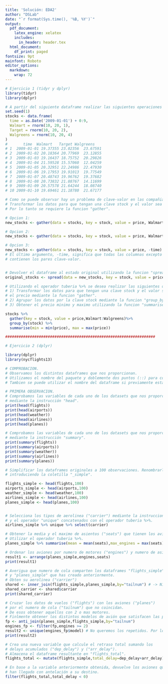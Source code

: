 ```yaml
---
title: 'Solución: EDA2'
author: "DSLab"
date: "`r format(Sys.time(), '%B, %Y')`"
output:
  pdf_document:
    latex_engine: xelatex
    includes:
      in_header: header.tex
  html_document:
    df_print: paged
fontsize: 9pt
mainfont: Roboto
editor_options:
  markdown:
    wrap: 72
---
```



```r
# Ejercicio 1 (tidyr y dplyr)
library(tidyr)
library(dplyr)
```


```r
# A partir del siguiente dataframe realizar las siguientes operaciones de limpieza de datos:
set.seed(1)
stocks <- data.frame(
  time = as.Date('2009-01-01') + 0:9,
  Walmart = rnorm(10, 20, 1),
  Target = rnorm(10, 20, 2),
  Walgreens = rnorm(10, 20, 4)
)
#       time  Walmart   Target Walgreens
# 1  2009-01-01 19.37355 23.02356  23.67591
# 2  2009-01-02 20.18364 20.77969  23.12855
# 3  2009-01-03 19.16437 18.75752  20.29826
# 4  2009-01-04 21.59528 15.57060  12.04259
# 5  2009-01-05 20.32951 22.24986  22.47930
# 6  2009-01-06 19.17953 19.91013  19.77549
# 7  2009-01-07 20.48743 19.96762  19.37682
# 8  2009-01-08 20.73832 21.88767  14.11699
# 9  2009-01-09 20.57578 21.64244  18.08740
# 10 2009-01-10 19.69461 21.18780  21.67177

# Como se puede observar hay un problema de clave-valor en las compañias con sus observaciones.
# Transformar los datos para que tengan una clave stock y el valor sea el precio. 
# Por lo tanto se requiere la funcion "gather".

# Opcion 1:
new_stocks <- gather(data = stocks, key = stock, value = price, Walmart, Target, Walgreens)

# Opcion 2:
new_stocks <- gather(data = stocks, key = stock, value = price, Walmart:Walgreens)

# Opcion 3:
new_stocks <- gather(data = stocks, key = stock, value = price, -time)
# El último argumento, -time, significa que todas las columnas excepto el tiempo 
# contienen los pares clave-valor.


# Devolver el dataframe al estado original utilizando la funcion "spread".
original_stocks <- spread(data = new_stocks, key = stock, value = price)

# Utilizando el operador tuberia %>% se desea realizar las siguientes operaciones anidadas.
# 1) Transformar los datos para que tengan una clave stock y el valor sea 
# el precio mediante la funcion "gather".
# 2) Agrupar los datos por la clave stock mediante la funcion "group_by".
# 3) Obtener el precio minimo y maximo utilizando la funcion "summarise".

stocks %>% 
  gather(key = stock, value = price,Walmart:Walgreens)%>% 
  group_by(stock) %>% 
  summarise(min = min(price), max = max(price))

###################################################################
```


```r
# Ejercicio 2 (dplyr)

library(dplyr)
library(nycflights13)

# COMPROBACION.
# Observamos los distintos dataframes que nos proporcionan.
# Utilizamos el nombre del paquete y doblemente dos puntos (::) para comprobarlo.
# Tambien se puede utilizar el nombre del dataframe si previamente estamos familiarizados.

# PRIMERA OBSERVACION.
# Comprobamos las variables de cada uno de los datasets que nos proporcionan
# mediante la instrucción "head".
print(head(flights))
print(head(airports))
print(head(weather))
print(head(airlines))
print(head(planes))

# Comprobamos las variables de cada uno de los datasets que nos proporcionan 
# mediante la instrucción "summary".
print(summary(flights))
print(summary(airports))
print(summary(weather))
print(summary(airlines))
print(summary(planes))
```



```r
# Simplificar los dataframes originales a 100 observaciones. Renombrarlos
# introduciendo la coletilla "_simple".

flights_simple <- head(flights,100)
airports_simple <- head(airports,100)
weather_simple <- head(weather,100)
airlines_simple <- head(airlines,100)
planes_simple <- head(planes,100)


# Selecciona los tipos de aerolinea ("carrier") mediante la instruccion "select" 
# y el operador "unique" concatenados con el operador tuberia %>%.
airlines_simple %>% unique %>% select(carrier)
```



```r
# Obtener la media y el maximo de asientos ("seats") que tienen los aviones. 
# Utilizar el operador tuberia %>%.
planes_simple %>% summarise(mean = mean(seats),max_engines = max(seats))
```

```r
# Ordenar los aviones por numero de motores ("engines") y numero de asientos ("seats").
result1 <- arrange(planes_simple,engines,seats)
print(result1)
```


```r

# Averigua que numero de cola comparten los dataframes "flights_simple" 
# y "planes_simple" que has creado anteriormente.
# Obten su aerolinea ("carrier")
shared <- inner_join(flights_simple,planes_simple,by="tailnum") # -> N14228
shared_carrier <- shared$carrier
print(shared_carrier)

```


```r
# Cruzar los datos de vuelos ("flights") con los aviones ("planes") 
# por el numero de cola ("tailnum") que no coincidan.
# De esos obtener aquellos con 2 o mas motores.
# Finlmente obtener los distintos modelos de avión que satisfacen las premisas anteriores.
fp <- anti_join(planes_simple,flights_simple,by="tailnum")
engines_fp <- filter(fp,engines >= 2)
result2 <- unique(engines_fp$model) # No queremos los repetidos. Por lo tanto usamos "unique".
print(result2)
```



```r
# Crea una nueva variable que calcule el retraso total sumando los
# delays acumulados ("dep_delay") y ("arr_delay").
# Almacena el dataframe resultante en "flights_total".
flights_total <- mutate(flights_simple,total_delay=dep_delay+arr_delay)

# En base a la variable anteriormente obtenida, devuelve los aviones que 
# han llegado con antelación a su destino.
filter(flights_total,total_delay < 0)
```






